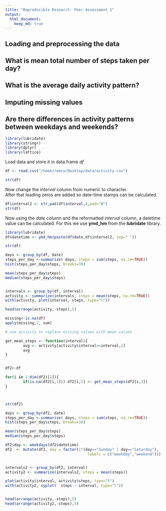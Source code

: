 ```yaml
---
title: "Reproducible Research: Peer Assessment 1"
output: 
  html_document:
    keep_md: true
---
```



## Loading and preprocessing the data



## What is mean total number of steps taken per day?



## What is the average daily activity pattern?



## Imputing missing values



## Are there differences in activity patterns between weekdays and weekends?





```r
library(lubridate)
library(stringr)
library(dplyr)
library(lattice)
```
Load data and store it in data.frame *df*

```r
df <- read.csv("/home/remco/Desktop/data/activity.csv")

str(df)
```

Now change the *interval* column from numeric to character.  
After that leading zeros are added so date-time stamps can be calculated.

```r
df$interval2 <- str_pad(df$interval,4,pad="0")
str(df)
```

Now using the *date* column and the reformatted *interval* column, a datetime value can be calculated. For this we use **ymd_hm** from the **lubridate** library.

```r
library(lubridate)
df$datetime <- ymd_hm(paste(df$date,df$interval2, sep=" "))

str(df)
```

```r
days <- group_by(df, date)
steps_per_day <-summarize( days, steps = sum(steps, na.rm=TRUE))
hist(steps_per_day$steps, breaks=30)

mean(steps_per_day$steps)
median(steps_per_day$steps)


intervals <- group_by(df, interval)
activity <- summarize(intervals, steps = mean(steps, na.rm=TRUE))
with(activity, plot(interval, steps, type="l"))

head(arrange(activity,-steps),5)

missing<-is.na(df)
apply(missing,2, sum)

# use activity to replace missing values with mean values

get_mean_steps <- function(interval){
        avg <- activity[activity$interval==interval,2]
        avg
}


df2<-df

for(i in 1:dim(df2)[1]){
        if(is.na(df2[i,1])) df2[i,1] <- get_mean_steps(df2[i,3])
}



str(df2)

days <- group_by(df2, date)
steps_per_day <-summarize( days, steps = sum(steps, na.rm=TRUE))
hist(steps_per_day$steps, breaks=30)

mean(steps_per_day$steps)
median(steps_per_day$steps)

df2$day <- weekdays(df2$datetime)
df2  <- mutate(df2, day = factor(1*(day=="Sunday" | day=="Saturday"),
                                     labels = c("weekday","weekend")))


intervals2 <- group_by(df2, interval)
activity2 <- summarize(intervals2, steps = mean(steps))

plot(activity$interval, activity$steps, type="l")
with(activity2, xyplot(  steps ~ interval, type="l"))


head(arrange(activity,-steps),5)
head(arrange(activity2,-steps),5)


```



